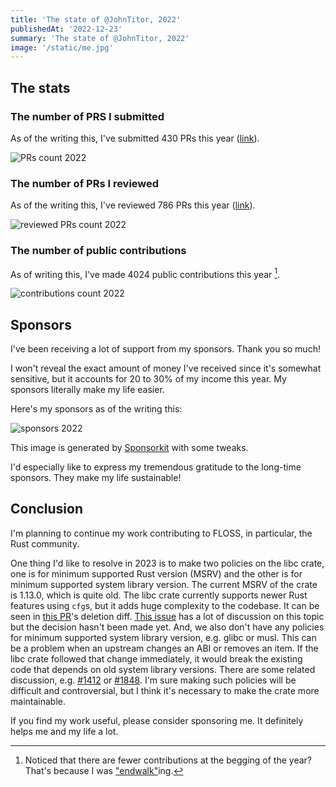 ```yaml
---
title: 'The state of @JohnTitor, 2022'
publishedAt: '2022-12-23'
summary: 'The state of @JohnTitor, 2022'
image: '/static/me.jpg'
---
```


## The stats

### The number of PRS I submitted

As of the writing this, I've submitted 430 PRs this year ([link](https://github.com/pulls?q=is%3Apr+author%3AJohnTitor+is%3Apublic+created%3A2022-01-01..2022-12-31)).

![PRs count 2022](/static/images/prs2022.png)

### The number of PRs I reviewed

As of the writing this, I've reviewed 786 PRs this year ([link](https://github.com/pulls?q=is%3Apr+reviewed-by%3AJohnTitor+is%3Apublic+created%3A2022-01-01..2022-12-31+-label%3Adependencies)).

![reviewed PRs count 2022](/static/images/reviews2022.png)

### The number of public contributions

As of writing this, I've made 4024 public contributions this year [^1].

![contributions count 2022](/static/images/contributions2022.png)

## Sponsors

I've been receiving a lot of support from my sponsors. Thank you so much!

I won't reveal the exact amount of money I've received since it's somewhat sensitive,
but it accounts for 20 to 30% of my income this year.
My sponsors literally make my life easier.

Here's my sponsors as of the writing this:

![sponsors 2022](/static/images/sponsors2022.svg)

This image is generated by [Sponsorkit](https://github.com/antfu/sponsorkit) with some tweaks.

I'd especially like to express my tremendous gratitude to the long-time sponsors.
They make my life sustainable!

## Conclusion

I'm planning to continue my work contributing to FLOSS, in particular, the Rust community.

One thing I'd like to resolve in 2023 is to make two policies on the libc crate,
one is for minimum supported Rust version (MSRV) and the other is for minimum supported system library version.
The current MSRV of the crate is 1.13.0, which is quite old.
The libc crate currently supports newer Rust features using `cfg`s,
but it adds huge complexity to the codebase. It can be seen
in [this PR](https://github.com/rust-lang/libc/pull/2845)'s deletion diff.
[This issue](https://github.com/rust-lang/libs-team/issues/72) has a lot of discussion on this topic
but the decision hasn't been made yet.
And, we also don't have any policies for minimum supported system library version, e.g. glibc or musl.
This can be a problem when an upstream changes an ABI or removes an item.
If the libc crate followed that change immediately, it would break the existing code that depends on
old system library versions. There are some related discussion, e.g.
[#1412](https://github.com/rust-lang/libc/issues/1412) or [#1848](https://github.com/rust-lang/libc/issues/1848).
I'm sure making such policies will be difficult and controversial,
but I think it's necessary to make the crate more maintainable.

If you find my work useful, please consider sponsoring me. It definitely helps me and my life a lot.

[^1]: Noticed that there are fewer contributions at the begging of the year? That's because I was ["endwalk"](https://na.finalfantasyxiv.com/endwalker/)ing.
